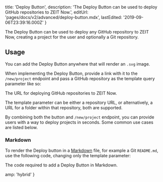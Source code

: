 
  title: 'Deploy Button',
  description:
    'The Deploy Button can be used to deploy GitHub repositories to ZEIT Now.',
  editUrl: 'pages/docs/v2/advanced/deploy-button.mdx',
  lastEdited: '2019-09-06T23:39:16.000Z'
}

The Deploy Button can be used to deploy any GitHub repository to ZEIT Now, creating a project for the user and optionally a Git repository.

## Usage

You can add the Deploy Button anywhere that will render an `.svg` image.

When implementing the Deploy Button, provide a link with it to the `/new/project` endpoint and pass a GitHub repository as the template query parameter like so:

<Snippet dark text="https://zeit.co/new/project?template=https://github.com/zeit/now-examples/tree/master/amp" />
<Caption>The URL for deploying GitHub repositories to ZEIT Now.</Caption>

The template parameter can be either a repository URL, or alternatively, a URL for a folder within that repository, both are supported.

By combining both the button and `/new/project` endpoint, you can provide users with a way to deploy projects in seconds. Some common use cases are listed below.

### Markdown

To render the Deploy button in a [Markdown](https://en.wikipedia.org/wiki/Markdown) file, for example a Git `README.md`, use the following code, changing only the template parameter:

<Snippet dark text="[![Deploy with ZEIT Now](https://zeit.co/button)](https://zeit.co/new/project?template=https://github.com/zeit/now-examples/tree/master/gatsby)" />
<Caption>The code required to add a Deploy Button in Markdown.</Caption>


  amp: 'hybrid'
}
